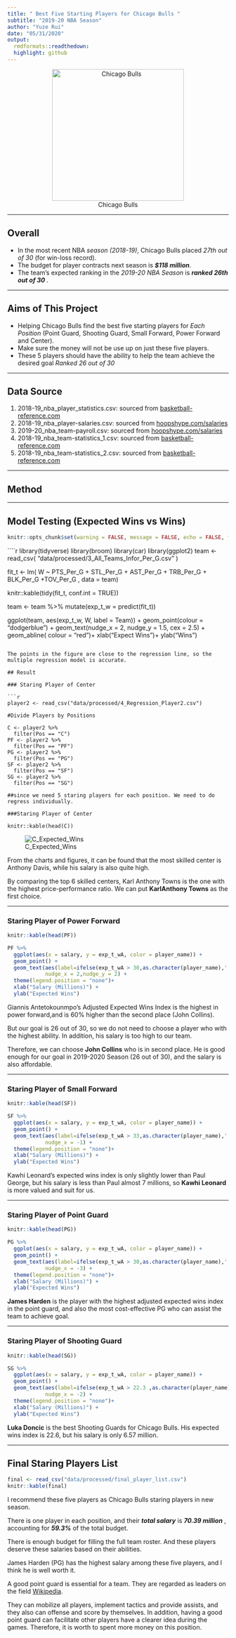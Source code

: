 ```yaml
---
title: " Best Five Starting Players for Chicago Bulls "
subtitle: "2019-20 NBA Season"
author: "Yuze Rui"
date: "05/31/2020"
output:
  rmdformats::readthedown:
  highlight: github
---
```

<center>
![Chicago Bulls](figs/Chicago_Bulls_logo.png){width=300px}

</center>
---

## Overall
- In the most recent NBA *season (2018-19)*, Chicago Bulls placed *27th out of 30* (for win-loss record). 
- The budget for player contracts next season is ***$118 million***.
- The team's expected ranking in the *2019-20 NBA Season* is ***ranked 26th out of 30 ***.

---

## Aims of This Project
- Helping Chicago Bulls find the best five starting players for *Each Position*
 (Point Guard, Shooting Guard, Small Forward, Power Forward and Center).
- Make sure the money will not be use up on just these five players.
- These 5 players should have the ability to help the team achieve the desired goal *Ranked 26 out of 30*

---

## Data Source

1. 2018-19_nba_player_statistics.csv: sourced from [basketball-reference.com](https://www.basketball-reference.com/leagues/NBA_2019_totals.html)
2. 2018-19_nba_player-salaries.csv: sourced from [hoopshype.com/salaries](https://hoopshype.com/salaries/)
3. 2019-20_nba_team-payroll.csv: sourced from [hoopshype.com/salaries](https://hoopshype.com/salaries/)
4. 2018-19_nba_team-statistics_1.csv: sourced from [basketball-reference.com](https://www.basketball-reference.com/leagues/NBA_2019.html)
5. 2018-19_nba_team-statistics_2.csv: sourced from [basketball-reference.com](https://www.basketball-reference.com/leagues/NBA_2019.html)

---

## Method


---

## Model Testing (Expected Wins vs Wins)

```r
knitr::opts_chunk$set(warning = FALSE, message = FALSE, echo = FALSE, fig.align = 'center')
```

````r
library(tidyverse)
library(broom)
library(car)
library(ggplot2)
team <- read_csv( "data/processed/3_All_Teams_Infor_Per_G.csv" )

fit_t <- lm( W ~  PTS_Per_G + STL_Per_G + AST_Per_G + TRB_Per_G + BLK_Per_G +TOV_Per_G , data = team)

knitr::kable(tidy(fit_t, conf.int = TRUE))

team <- team %>%
  mutate(exp_t_w = predict(fit_t))

ggplot(team, aes(exp_t_w, W, label = Team)) + 
  geom_point(colour = "dodgerblue") + 
  geom_text(nudge_x = 2, nudge_y = 1.5, cex = 2.5) + 
  geom_abline( colour = "red")+
  xlab("Expect Wins")+
  ylab("Wins")
```

The points in the figure are close to the regression line, so the multiple regression model is accurate.

## Result

### Staring Player of Center

```r
player2 <- read_csv("data/processed/4_Regression_Player2.csv") 

#Divide Players by Positions

C <- player2 %>%
  filter(Pos == "C")
PF <- player2 %>%
  filter(Pos == "PF") 
PG <- player2 %>%
  filter(Pos == "PG")
SF <- player2 %>%
  filter(Pos == "SF")
SG <- player2 %>%
  filter(Pos == "SG")

##since we need 5 staring players for each position. We need to do regress individually.

###Staring Player of Center

knitr::kable(head(C))

```


![C_Expected_Wins](figs/C_expected_wins.png)

From the charts and figures, it can be found that the most skilled center is Anthony Davis, while his salary is also quite high.

By comparing the top 6 skilled centers, Karl Anthony Towns is the one with the highest price-performance ratio. We can put **KarlAnthony Towns** as the first choice.

---

### Staring Player of Power Forward

```r
knitr::kable(head(PF))

PF %>%
  ggplot(aes(x = salary, y = exp_t_wA, color = player_name)) +
  geom_point() + 
  geom_text(aes(label=ifelse(exp_t_wA > 30,as.character(player_name),'')),
            nudge_x = 2,nudge_y = 2) +
  theme(legend.position = "none")+
  xlab("Salary (Millions)") +
  ylab("Expected Wins")
```

Giannis Antetokounmpo's Adjusted Expected Wins Index is the highest in power forward,and is 60% higher than the second place (John Collins). 

But our goal is 26 out of 30, so we do not need to choose a player who with the highest ability. In addition, his salary is too high to our team.

Therefore, we can choose **John Collins** who is in second place. He is good enough for our goal in 2019-2020 Season (26 out of 30), and the salary is also affordable.

---

### Staring Player of Small Forward

```r
knitr::kable(head(SF))

SF %>%
  ggplot(aes(x = salary, y = exp_t_wA, color = player_name)) +
  geom_point() + 
  geom_text(aes(label=ifelse(exp_t_wA > 33,as.character(player_name),'')),
            nudge_x = -1) +
  theme(legend.position = "none")+
  xlab("Salary (Millions)") +
  ylab("Expected Wins")
```

Kawhi Leonard's expected wins index is only slightly lower than Paul George, but his salary is less than  Paul almost 7 millions, so **Kawhi Leonard** is more valued and suit for us.

---

### Staring Player of Point Guard
```r
knitr::kable(head(PG))

PG %>%
  ggplot(aes(x = salary, y = exp_t_wA, color = player_name)) +
  geom_point() + 
  geom_text(aes(label=ifelse(exp_t_wA > 30,as.character(player_name),'')),
            nudge_x = -3) +
  theme(legend.position = "none")+
  xlab("Salary (Millions)") +
  ylab("Expected Wins")
```

**James Harden** is the player with the highest adjusted expected wins index in the point guard, and also the most cost-effective PG who can assist the team to achieve goal. 

---

### Staring Player of Shooting Guard

```r
knitr::kable(head(SG))

SG %>%
  ggplot(aes(x = salary, y = exp_t_wA, color = player_name)) +
  geom_point() + 
  geom_text(aes(label=ifelse(exp_t_wA > 22.3 ,as.character(player_name),'')),
            nudge_x = -2) +
  theme(legend.position = "none")+
  xlab("Salary (Millions)") +
  ylab("Expected Wins")
```

**Luka Doncic** is the best Shooting Guards for Chicago Bulls. 
His expected wins index is 22.6, but his salary is only 6.57 million.

---

## Final Staring Players List

```r

final <- read_csv("data/processed/final_player_list.csv")
knitr::kable(final)

```


I recommend these five players as Chicago Bulls staring players in new season. 

There is one player in each position, and their ***total salary*** is ***70.39 million*** , accounting for ***59.3%*** of the total budget. 

There is enough budget for filling the full team roster. And these players deserve these salaries based on their abilities.

James Harden (PG) has the highest salary among these five players, and I think he is well worth it.

A good point guard is essential for a team. They are regarded as leaders on the field [Wikipedia](https://en.wikipedia.org/wiki/Basketball_positions). 

They can mobilize all players, implement tactics and provide assists, and they also can offense and score by themselves. In addition, having a good point guard can facilitate other players have a clearer idea during the games. Therefore, it is worth to spent more money on this position.



